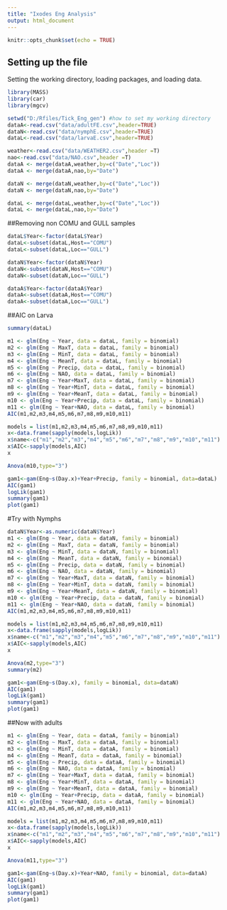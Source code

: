 ```yaml
---
title: "Ixodes Eng Analysis"
output: html_document
---
```


```r
knitr::opts_chunk$set(echo = TRUE)
```

## Setting up the file

Setting the working directory, loading packages, and loading data.
```r
library(MASS)
library(car)
library(mgcv)
```

```r
setwd("D:/Rfiles/Tick_Eng_gen") #how to set my working directory
dataA<-read.csv("data/adultFE.csv",header=TRUE)
dataN<-read.csv("data/nymphE.csv",header=TRUE)
dataL<-read.csv("data/larvaE.csv",header=TRUE)

weather<-read.csv("data/WEATHER2.csv",header =T)
nao<-read.csv("data/NAO.csv",header =T)
dataA <- merge(dataA,weather,by=c("Date","Loc"))
dataA <- merge(dataA,nao,by="Date")

dataN <- merge(dataN,weather,by=c("Date","Loc"))
dataN <- merge(dataN,nao,by="Date")

dataL <- merge(dataL,weather,by=c("Date","Loc"))
dataL <- merge(dataL,nao,by="Date")

```

##Removing non COMU and GULL samples

```r
dataL$Year<-factor(dataL$Year)
dataL<-subset(dataL,Host=="COMU")
dataL<-subset(dataL,Loc=="GULL")

dataN$Year<-factor(dataN$Year)
dataN<-subset(dataN,Host=="COMU")
dataN<-subset(dataN,Loc=="GULL")

dataA$Year<-factor(dataA$Year)
dataA<-subset(dataA,Host=="COMU")
dataA<-subset(dataA,Loc=="GULL")
```

##AIC on Larva

```r
summary(dataL)
```



```r
m1 <- glm(Eng ~ Year, data = dataL, family = binomial)
m2 <- glm(Eng ~ MaxT, data = dataL, family = binomial)
m3 <- glm(Eng ~ MinT, data = dataL, family = binomial)
m4 <- glm(Eng ~ MeanT, data = dataL, family = binomial)
m5 <- glm(Eng ~ Precip, data = dataL, family = binomial)
m6 <- glm(Eng ~ NAO, data = dataL, family = binomial)
m7 <- glm(Eng ~ Year+MaxT, data = dataL, family = binomial)
m8 <- glm(Eng ~ Year+MinT, data = dataL, family = binomial)
m9 <- glm(Eng ~ Year+MeanT, data = dataL, family = binomial)
m10 <- glm(Eng ~ Year+Precip, data = dataL, family = binomial)
m11 <- glm(Eng ~ Year+NAO, data = dataL, family = binomial)
AIC(m1,m2,m3,m4,m5,m6,m7,m8,m9,m10,m11)

models = list(m1,m2,m3,m4,m5,m6,m7,m8,m9,m10,m11)
x<-data.frame(sapply(models,logLik))
x$name<-c("m1","m2","m3","m4","m5","m6","m7","m8","m9","m10","m11")
x$AIC<-sapply(models,AIC)
x
```


```r
Anova(m10,type="3")
```

```r
gam1<-gam(Eng~s(Day.x)+Year+Precip, family = binomial, data=dataL)
AIC(gam1)
logLik(gam1)
summary(gam1)
plot(gam1)
```

#Try with Nymphs

```r
dataN$Year<-as.numeric(dataN$Year)
m1 <- glm(Eng ~ Year, data = dataN, family = binomial)
m2 <- glm(Eng ~ MaxT, data = dataN, family = binomial)
m3 <- glm(Eng ~ MinT, data = dataN, family = binomial)
m4 <- glm(Eng ~ MeanT, data = dataN, family = binomial)
m5 <- glm(Eng ~ Precip, data = dataN, family = binomial)
m6 <- glm(Eng ~ NAO, data = dataN, family = binomial)
m7 <- glm(Eng ~ Year+MaxT, data = dataN, family = binomial)
m8 <- glm(Eng ~ Year+MinT, data = dataN, family = binomial)
m9 <- glm(Eng ~ Year+MeanT, data = dataN, family = binomial)
m10 <- glm(Eng ~ Year+Precip, data = dataN, family = binomial)
m11 <- glm(Eng ~ Year+NAO, data = dataN, family = binomial)
AIC(m1,m2,m3,m4,m5,m6,m7,m8,m9,m10,m11)

models = list(m1,m2,m3,m4,m5,m6,m7,m8,m9,m10,m11)
x<-data.frame(sapply(models,logLik))
x$name<-c("m1","m2","m3","m4","m5","m6","m7","m8","m9","m10","m11")
x$AIC<-sapply(models,AIC)
x
```


```r
Anova(m2,type="3")
summary(m2)
```

```r
gam1<-gam(Eng~s(Day.x), family = binomial, data=dataN)
AIC(gam1)
logLik(gam1)
summary(gam1)
plot(gam1)
```

##Now with adults

```r
m1 <- glm(Eng ~ Year, data = dataA, family = binomial)
m2 <- glm(Eng ~ MaxT, data = dataA, family = binomial)
m3 <- glm(Eng ~ MinT, data = dataA, family = binomial)
m4 <- glm(Eng ~ MeanT, data = dataA, family = binomial)
m5 <- glm(Eng ~ Precip, data = dataA, family = binomial)
m6 <- glm(Eng ~ NAO, data = dataA, family = binomial)
m7 <- glm(Eng ~ Year+MaxT, data = dataA, family = binomial)
m8 <- glm(Eng ~ Year+MinT, data = dataA, family = binomial)
m9 <- glm(Eng ~ Year+MeanT, data = dataA, family = binomial)
m10 <- glm(Eng ~ Year+Precip, data = dataA, family = binomial)
m11 <- glm(Eng ~ Year+NAO, data = dataA, family = binomial)
AIC(m1,m2,m3,m4,m5,m6,m7,m8,m9,m10,m11)

models = list(m1,m2,m3,m4,m5,m6,m7,m8,m9,m10,m11)
x<-data.frame(sapply(models,logLik))
x$name<-c("m1","m2","m3","m4","m5","m6","m7","m8","m9","m10","m11")
x$AIC<-sapply(models,AIC)
x
```



```r
Anova(m11,type="3")
```

```r
gam1<-gam(Eng~s(Day.x)+Year+NAO, family = binomial, data=dataA)
AIC(gam1)
logLik(gam1)
summary(gam1)
plot(gam1)
```